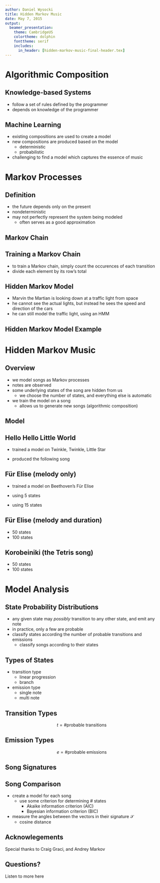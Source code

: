 ```yaml
---
author: Daniel Wysocki
title: Hidden Markov Music
date: May 7, 2015
output:
  beamer_presentation:
    theme: CambridgeUS
    colortheme: dolphin
    fonttheme: serif
    includes:
      in_header: [hidden-markov-music-final-header.tex]
---
```


# Algorithmic Composition

## Knowledge-based Systems

- follow a set of rules defined by the programmer
- depends on knowledge of the programmer

## Machine Learning

- existing compositions are used to create a model
- new compositions are produced based on the model
    - deterministic
    - probabilistic
- challenging to find a model which captures the essence of music



# Markov Processes

## Definition

- the future depends only on the present
- nondeterministic
- may not perfectly represent the system being modeled
    - often serves as a good approximation


## Markov Chain

\begin{figure}
\centering
\markovchain
\end{figure}


## Training a Markov Chain

- to train a Markov chain, simply count the occurences of each transition
- divide each element by its row's total

\begin{figure}
\begin{tabular}{r||c|c|c}
& G & Y & R
\\\hline\hline
G & 45 & 5 & 0
\\\hline
Y & 0 & 25 & 25
\\\hline
R & 30 & 0 & 20
\end{tabular}
$\Rightarrow$
\begin{tabular}{r||c|c|c}
& G & Y & R
\\\hline\hline
G & 0.9 & 0.1 & 0
\\\hline
Y & 0 & 0.5 & 0.5
\\\hline
R & 0.6 & 0 & 0.4
\end{tabular}
\end{figure}


## Hidden Markov Model

- Marvin the Martian is looking down at a traffic light from space
- he cannot see the actual lights, but instead he sees the speed and direction
  of the cars
- he can still model the traffic light, using an HMM


## Hidden Markov Model Example

\begin{figure}
\centering
\hiddenmarkovmodel
\end{figure}



# Hidden Markov Music

## Overview

- we model songs as Markov processes
- notes are observed
- some underlying states of the song are hidden from us
    - we choose the number of states, and everything else is automatic
- we train the model on a song
    - allows us to generate new songs (algorithmic composition)


## Model

\begin{figure}
\centering
\hiddenmarkovmusic
\end{figure}


## Hello Hello Little World

- trained a model on Twinkle, Twinkle, Little Star
  \playsong{twinkle.mp3}

- produced the following song
  \playsong{first-song.mp3}


## Für Elise (melody only)

- trained a model on Beethoven's Für Elise \playsong{elise.mp3}

- using 5 states \playsong{elise5.mp3}

- using 15 states \playsong{elise15.mp3}


## Für Elise (melody and duration)

- 50 states \playsong{elise_50_duration.mp3}
- 100 states \playsong{elise_100_duration.mp3}


## Korobeiniki (the Tetris song)

\playsong{tetris.mp3}

- 50 states \playsong{tetris_50.mp3}
- 100 states \playsong{tetris_100.mp3}



# Model Analysis

## State Probability Distributions

- any given state may *possibly* transition to any other state, and emit any
  note
- in practice, only a few are probable
- classify states according the number of probable transitions and emissions
    - classify songs according to their states


## Types of States

- transition type
    - linear progression
    - branch
- emission type
    - single note
    - multi note


## Transition Types

$$t = \textrm{\# probable transitions}$$

\begin{figure}
\transitiontypes
\end{figure}


## Emission Types

$$e = \textrm{\# probable emissions}$$

\begin{figure}
\emissiontypes
\end{figure}


## Song Signatures

\begin{gather*}
\vb{e} = \left\langle e_1, e_2, e_3, \ldots \right\rangle,
\quad\quad\quad
\vb{t} = \left\langle t_1, t_2, t_3, \ldots \right\rangle
\\\\
e_i = \frac{\textrm{\# states with } e = i}{\textrm{total \# states}},
\quad\quad
t_i = \frac{\textrm{\# states with } t = i}{\textrm{total \# states}}
\\\\
\mathcal{S} = (\vb{e}, \vb{t})
\end{gather*}


## Song Comparison

- create a model for each song
    - use some criterion for determining # states
        - Akaike information criterion (AIC)
        - Bayesian information criterion (BIC)
- measure the angles between the vectors in their signature $\mathcal{S}$
    - cosine distance


## Acknowlegements

Special thanks to Craig Graci, and Andrey Markov


## Questions?

Listen to more here
\begin{figure}[b]
  \centering
  \includegraphics[width=0.35\textwidth]{img/qr-music}

  \href{https://dwysocki.github.io/csc466/music.html}
       {https://dwysocki.github.io/csc466/music.html}
\end{figure}
